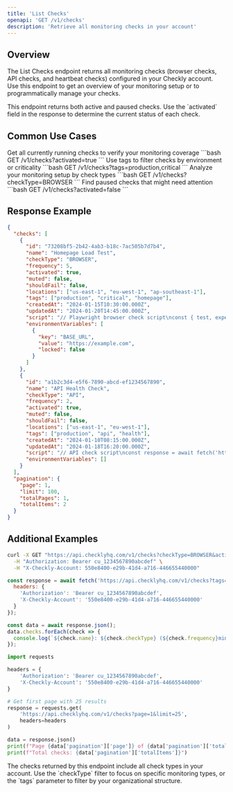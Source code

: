 ```yaml
---
title: 'List Checks'
openapi: 'GET /v1/checks'
description: 'Retrieve all monitoring checks in your account'
---
```


## Overview

The List Checks endpoint returns all monitoring checks (browser checks, API checks, and heartbeat checks) configured in your Checkly account. Use this endpoint to get an overview of your monitoring setup or to programmatically manage your checks.

<Info>
This endpoint returns both active and paused checks. Use the `activated` field in the response to determine the current status of each check.
</Info>

## Common Use Cases

<CardGroup cols={2}>

<Card title="Monitor All Active Checks" icon="eye">
Get all currently running checks to verify your monitoring coverage
```bash
GET /v1/checks?activated=true
```
</Card>

<Card title="Filter by Environment" icon="filter">
Use tags to filter checks by environment or criticality
```bash
GET /v1/checks?tags=production,critical
```
</Card>

<Card title="Check Type Analysis" icon="chart-bar">
Analyze your monitoring setup by check types
```bash
GET /v1/checks?checkType=BROWSER
```
</Card>

<Card title="Audit Inactive Checks" icon="pause">
Find paused checks that might need attention
```bash
GET /v1/checks?activated=false
```
</Card>

</CardGroup>

## Response Example

```json
{
  "checks": [
    {
      "id": "73208bf5-2b42-4ab3-b18c-7ac505b7d7b4",
      "name": "Homepage Load Test",
      "checkType": "BROWSER",
      "frequency": 5,
      "activated": true,
      "muted": false,
      "shouldFail": false,
      "locations": ["us-east-1", "eu-west-1", "ap-southeast-1"],
      "tags": ["production", "critical", "homepage"],
      "createdAt": "2024-01-15T10:30:00.000Z",
      "updatedAt": "2024-01-20T14:45:00.000Z",
      "script": "// Playwright browser check script\nconst { test, expect } = require('@playwright/test');\n\ntest('Homepage loads successfully', async ({ page }) => {\n  await page.goto('https://example.com');\n  await expect(page).toHaveTitle(/Example/);\n});",
      "environmentVariables": [
        {
          "key": "BASE_URL",
          "value": "https://example.com",
          "locked": false
        }
      ]
    },
    {
      "id": "a1b2c3d4-e5f6-7890-abcd-ef1234567890",
      "name": "API Health Check",
      "checkType": "API",
      "frequency": 2,
      "activated": true,
      "muted": false,
      "shouldFail": false,
      "locations": ["us-east-1", "eu-west-1"],
      "tags": ["production", "api", "health"],
      "createdAt": "2024-01-10T08:15:00.000Z",
      "updatedAt": "2024-01-18T16:20:00.000Z",
      "script": "// API check script\nconst response = await fetch('https://api.example.com/health');\nexpect(response.status).toBe(200);",
      "environmentVariables": []
    }
  ],
  "pagination": {
    "page": 1,
    "limit": 100,
    "totalPages": 1,
    "totalItems": 2
  }
}
```

## Additional Examples

<CodeGroup>

```bash Get Active Browser Checks
curl -X GET "https://api.checklyhq.com/v1/checks?checkType=BROWSER&activated=true" \
  -H "Authorization: Bearer cu_1234567890abcdef" \
  -H "X-Checkly-Account: 550e8400-e29b-41d4-a716-446655440000"
```

```javascript Filter by Tags
const response = await fetch('https://api.checklyhq.com/v1/checks?tags=production,critical', {
  headers: {
    'Authorization': 'Bearer cu_1234567890abcdef',
    'X-Checkly-Account': '550e8400-e29b-41d4-a716-446655440000'
  }
});

const data = await response.json();
data.checks.forEach(check => {
  console.log(`${check.name}: ${check.checkType} (${check.frequency}min)`);
});
```

```python Paginated Results
import requests

headers = {
    'Authorization': 'Bearer cu_1234567890abcdef',
    'X-Checkly-Account': '550e8400-e29b-41d4-a716-446655440000'
}

# Get first page with 25 results
response = requests.get(
    'https://api.checklyhq.com/v1/checks?page=1&limit=25',
    headers=headers
)

data = response.json()
print(f"Page {data['pagination']['page']} of {data['pagination']['totalPages']}")
print(f"Total checks: {data['pagination']['totalItems']}")
```

</CodeGroup>

<Note>
The checks returned by this endpoint include all check types in your account. Use the `checkType` filter to focus on specific monitoring types, or the `tags` parameter to filter by your organizational structure.
</Note>